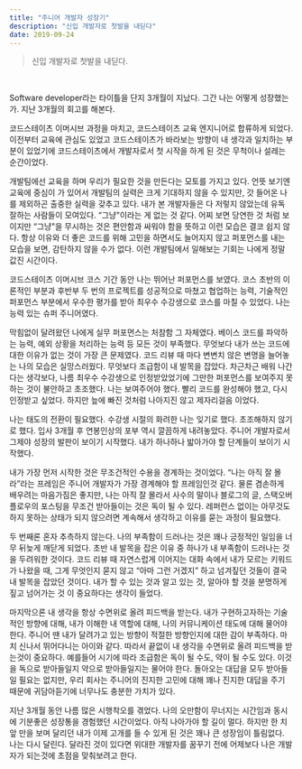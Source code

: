 ```yaml
---
title: "주니어 개발자 성장기"
description: "신입 개발자로 첫발을 내딛다"
date: 2019-09-24
---
```


> 신입 개발자로 첫발을 내딛다.

<br />

Software developer라는 타이틀을 단지 3개월이 지났다. 그간 나는 어떻게 성장했는가. 지난 3개월의 회고를 해본다.

코드스테이츠 이머시브 과정을 마치고, 코드스테이츠 교육 엔지니어로 합류하게 되었다. 이전부터 교육에 관심도 있었고 코드스테이츠가 바라보는 방향이 내 생각과 일치하는 부분이 있었기에 코드스테이츠에서 개발자로서 첫 시작을 하게 된 것은 무척이나 설레는 순간이었다.

개발팀에선 교육을 하며 우리가 필요한 것을 만든다는 모토를 가지고 있다. 언뜻 보기엔 교육에 중심이 가 있어서 개발팀의 실력은 크게 기대하지 않을 수 있지만, 갓 들어온 나를 제외하곤 출중한 실력을 갖추고 있다. 내가 본 개발자들은 다 저렇지 않았는데 유독 잘하는 사람들이 모여있다. “그냥"이라는 게 없는 것 같다. 어찌 보면 당연한 것 처럼 보이지만 “그냥"을 무시하는 것은 편안함과 싸워야 함을 뜻하고 이런 모습은 결코 쉽지 않다. 항상 이유와 더 좋은 코드를 위해 고민을 하면서도 늘어지지 않고 퍼포먼스를 내는 모습을 보면, 감탄하지 않을 수가 없다. 이런 개발팀에서 일해보는 기회는 나에게 정말 값진 시간이다.

코드스테이츠 이머시브 코스 기간 동안 나는 뛰어난 퍼포먼스를 보였다. 코스 초반의 이론적인 부분과 후반부 두 번의 프로젝트를 성공적으로 마쳤고 협업하는 능력, 기술적인 퍼포먼스 부분에서 우수한 평가를 받아 최우수 수강생으로 코스를 마칠 수 있었다. 나는 능력 있는 슈퍼 주니어였다.

막힘없이 달려왔던 나에게 실무 퍼포먼스는 처참함 그 자체였다. 베이스 코드를 파악하는 능력, 예외 상황을 처리하는 능력 등 모든 것이 부족했다. 무엇보다 내가 쓰는 코드에 대한 이유가 없는 것이 가장 큰 문제였다. 코드 리뷰 때 마다 변변치 않은 변명을 늘어놓는 나의 모습은 실망스러웠다. 무엇보다 조급함이 내 발목을 잡았다. 차근차근 배워 나간다는 생각보다, 나름 최우수 수강생으로 인정받았었기에 그만한 퍼포먼스를 보여주지 못하는 것이 불안하고 초조했다. 나는 보여주어야 했다. 빨리 코드를 완성해야 했고, 다시 인정받고 싶었다. 하지만 늪에 빠진 것처럼 나아지진 않고 제자리걸음 이었다.

나는 태도의 전환이 필요했다. 수강생 시절의 화려한 나는 잊기로 했다. 초조해하지 않기로 했다. 입사 3개월 후 연봉인상의 포부 역시 깔끔하게 내려놓았다. 주니어 개발자로서 그제야 성장의 발판이 보이기 시작했다. 내가 하나하나 밟아가야 할 단계들이 보이기 시작했다.

내가 가장 먼저 시작한 것은 무조건적인 수용을 경계하는 것이었다. “나는 아직 잘 몰라”라는 프레임은 주니어 개발자가 가장 경계해야 할 프레임인것 같다. 물론 겸손하게 배우려는 마음가짐은 좋지만, 나는 아직 잘 몰라서 사수의 말이나 블로그의 글, 스택오버플로우의 포스팅을 무조건 받아들이는 것은 독이 될 수 있다. 레퍼런스 없이는 아무것도 하지 못하는 상태가 되지 않으려면 계속해서 생각하고 이유를 묻는 과정이 필요했다.

두 번째론 혼자 추측하지 않는다. 나의 부족함이 드러나는 것은 꽤나 긍정적인 일임을 너무 뒤늦게 깨닫게 되었다. 초반 내 발목을 잡은 이유 중 하나가 내 부족함이 드러나는 것을 두려워한 것이다. 코드 리뷰 때 자연스럽게 이어지는 대화 속에서 내가 모르는 키워드가 나왔을 때, 그게 무엇인지 묻지 않고 “아마 그런 거겠지” 하고 넘겨짚던 것들이 결국 내 발목을 잡았던 것이다. 내가 할 수 있는 것과 알고 있는 것, 알아야 할 것을 분명하게 짚고 넘어가는 것 이 중요하다는 생각이 들었다.

마지막으론 내 생각을 항상 수면위로 올려 피드백을 받는다. 내가 구현하고자하는 기술적인 방향에 대해, 내가 이해한 내 역할에 대해, 나의 커뮤니케이션 태도에 대해 물어야 한다. 주니어 땐 내가 달려가고 있는 방향이 적절한 방향인지에 대한 감이 부족하다. 마치 신나서 뛰어다니는 아이와 같다. 따라서 끝없이 내 생각을 수면위로 올려 피드백을 받는것이 중요하다. 예를들어 시기에 따라 조급함은 독이 될 수도, 약이 될 수도 있다. 이것을 독으로 받아들일지 약으로 받아들일지는 물어야 한다. 돌아오는 대답을 모두 받아들일 필요는 없지만, 우리 회사는 주니어의 진지한 고민에 대해 꽤나 진지한 대답을 주기 때문에 귀담아듣기에 너무나도 충분한 가치가 있다.

지난 3개월 동안 나름 많은 시행착오를 겪었다. 나의 오만함이 무너지는 시간임과 동시에 기분좋은 성장통을 경험했던 시간이었다. 아직 나아가야 할 길이 멀다. 하지만 한 치 앞 만을 보며 달리던 내가 이제 고개를 들 수 있게 된 것은 꽤나 큰 성장임이 틀림없다. 나는 다시 달린다. 달라진 것이 있다면 위대한 개발자를 꿈꾸기 전에 어제보다 나은 개발자가 되는것에 초점을 맞춰보려고 한다.
